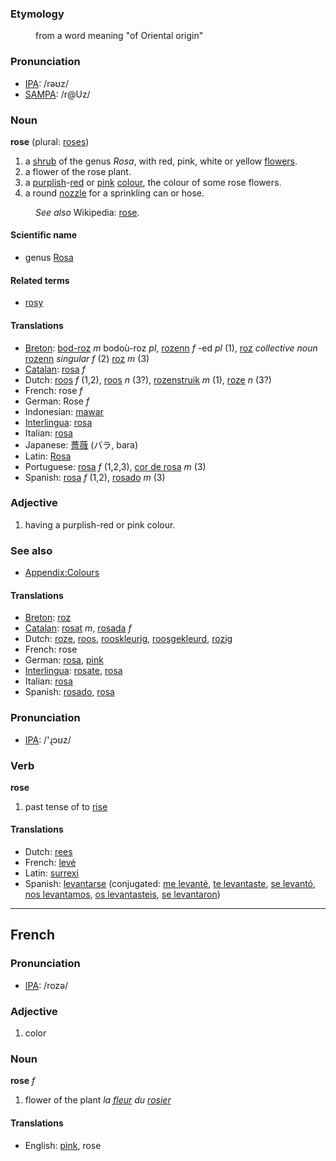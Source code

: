 ===Etymology===
:from a word meaning "of Oriental origin"

===Pronunciation===
*[[w:IPA|IPA]]: /rəʊz/
*[[w:SAMPA|SAMPA]]: /r@Uz/

===Noun===
'''rose''' (plural: [[roses]])

#a [[shrub]] of the genus ''Rosa'', with red, pink, white or yellow [[flower]]s. 
#a flower of the rose plant.
#a [[purple|purplish]]-[[red]] or [[pink]] [[color|colour]], the colour of some rose flowers.
#a round [[nozzle]] for a sprinkling can or hose.
:''See also'' Wikipedia: [[w:rose|rose]].

====Scientific name====
*genus [[Rosa]]

====Related terms====
*[[rosy]]

====Translations====
*[[Breton]]: [[bod-roz]] ''m'' bodoù-roz ''pl'', [[rozenn]] ''f'' -ed ''pl'' (1), [[roz]] ''collective noun'' [[rozenn]] ''singular f'' (2) [[roz]] ''m'' (3)
*[[Catalan]]: [[rosa]] ''f''
*Dutch: [[roos]] ''f'' (1,2), [[roos]] ''n'' (3?), [[rozenstruik]] ''m'' (1), [[roze]] ''n'' (3?)
*French: rose ''f''
*German: Rose ''f''
*Indonesian: [[mawar]]
*[[Interlingua]]: [[rosa]]
*Italian: [[rosa]]
*Japanese: [[薔薇]] (バラ, bara)
*Latin: [[Rosa]]
*Portuguese: [[rosa]] ''f'' (1,2,3), [[cor de rosa]] ''m'' (3)
*Spanish: [[rosa]] ''f'' (1,2), [[rosado]] ''m'' (3)

===Adjective===
#having a purplish-red or pink colour.

===See also===
*[[Wiktionary_Appendix:Colours|Appendix:Colours]]

====Translations====
*[[Breton]]: [[roz]]
*[[Catalan]]: [[rosat]] ''m'', [[rosada]] ''f''
*Dutch: [[roze]], [[roos]], [[rooskleurig]], [[roosgekleurd]], [[rozig]]
*French: rose
*German: [[rosa]], [[pink]]
*[[Interlingua]]: [[rosate]], [[rosa]]
*Italian: [[rosa]]
*Spanish: [[rosado]], [[rosa]]

=== Pronunciation ===
*[[w:IPA|IPA]]: /'ɻɔʊz/

=== Verb ===
'''rose'''

# past tense of to [[rise]]

====Translations====
*Dutch: [[rees]]
*French: [[levé]]
*Latin: [[surrexi]]
*Spanish: [[levantarse]] (conjugated: [[me levanté]], [[te levantaste]], [[se levantó]], [[nos levantamos]], [[os levantasteis]], [[se levantaron]])

----

==French==
===Pronunciation===
*[[w:IPA|IPA]]: /rozə/

===Adjective===
# color

===Noun===
'''rose''' ''f''

# flower of the plant ''la [[fleur]] du [[rosier]]''

====Translations====
*English: [[pink]], rose